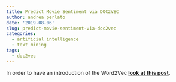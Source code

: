 ```yaml
---
title: Predict Movie Sentiment via DOC2VEC
author: andrea perlato
date: '2019-08-06'
slug: predict-movie-sentiment-via-doc2vec
categories:
  - artificial intelligence
  - text mining
tags:
  - doc2vec
---
```


<style>
body {
text-align: justify}
</style>

In order to have an introduction of the Word2Vec [**look at this post**](https://www.andreaperlato.com/theorypost/introduction-to-word2vec/).













































































